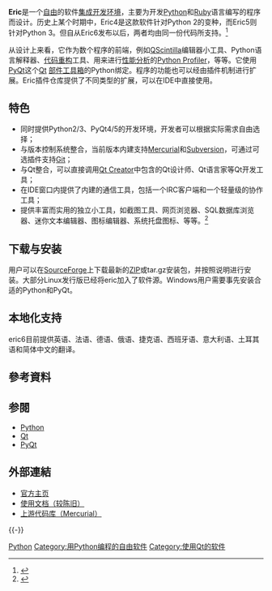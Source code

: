 {{NoteTA|G1=IT}}
{{Infobox software
| name                   = Eric Python IDE
| logo                   = Eric Logo.png
| logo size              = 100px
| screenshot             = Screenshot Eric 4.png
| screenshot size        = 250px
| caption                = Eric4 Python IDE 运行截图
| developer              = Detlev Offenbach
| latest_release_version = 21.7
| latest_release_date    = {{Start date and age|2021|07|03}}
| operating_system       = [[跨平台|跨平台]]
| programming language   = [[Python|Python]]
| language               = 
| genre                  = [[集成开发环境|集成开发环境]]
| license                = [[GNU通用公共许可证#GPLv3|GPLv3]]
| website                = {{URL|http://eric-ide.python-projects.org/}}
}}

'''Eric'''是一个[[自由软件|自由]]的软件[[集成开发环境|集成开发环境]]，主要为开发[[Python|Python]]和[[Ruby|Ruby]]语言编写的程序而设计。历史上某个时期中，Eric4是这款软件针对Python 2的变种，而Eric5则针对Python 3。但自从Eric6发布以后，两者均由同一份代码所支持。<ref>{{cite web|url=http://eric-ide.python-projects.org/eric-news-2014.html|title=The Eric Python IDE - News 2014|3=|accessdate=2016-01-21|archive-date=2016-03-27|archive-url=https://web.archive.org/web/20160327155720/http://eric-ide.python-projects.org/eric-news-2014.html|dead-url=no}}</ref>

从设计上来看，它作为数个程序的前端，例如[[Scintilla|QScintilla]]编辑器小工具、Python语言解释器、[[代码重构|代码重构]]工具、用来进行[[性能分析|性能分析]]的[[Python_Profiler|Python Profiler]]，等等。它使用[[PyQt|PyQt]]这个[[Qt|Qt]] [[部件工具箱|部件工具箱]]的Python绑定。程序的功能也可以经由插件机制进行扩展。Eric插件仓库提供了不同类型的扩展，可以在IDE中直接使用。

== 特色 ==

* 同时提供Python2/3、PyQt4/5的开发环境，开发者可以根据实际需求自由选择；
* 与版本控制系统整合，当前版本内建支持[[Mercurial|Mercurial]]和[[Subversion|Subversion]]，可通过可选插件支持[[Git|Git]]；
* 与Qt整合，可以直接调用[[Qt_Creator|Qt Creator]]中包含的Qt设计师、Qt语言家等Qt开发工具；
* 在IDE窗口内提供了内建的通信工具，包括一个IRC客户端和一个轻量级的协作工具；
* 提供丰富而实用的独立小工具，如截图工具、网页浏览器、SQL数据库浏览器、迷你文本编辑器、图标编辑器、系统托盘图标、等等。<ref>{{cite web|url=http://eric-ide.python-projects.org/|title=The Eric Python IDE|3=|accessdate=2016-01-21|archive-date=2012-03-04|archive-url=https://www.webcitation.org/65uI9JyVD?url=http://eric-ide.python-projects.org/|dead-url=no}}</ref>

== 下载与安装 ==

用户可以在[[SourceForge|SourceForge]]上下载最新的[[ZIP格式|ZIP]]或tar.gz安装包，并按照说明进行安装。大部分Linux发行版已经将eric加入了软件源。Windows用户需要事先安装合适的Python和PyQt。

== 本地化支持 ==
eric6目前提供英语、法语、德语、俄语、捷克语、西班牙语、意大利语、土耳其语和简体中文的翻译。

== 參考資料 ==
<!--- 參見https://zh.wikipedia.org/wiki/Wikipedia:%E8%84%9A%E6%B3%A8以獲知如何使用<ref></ref>標籤來插入參考資料，它们會自動顯示在下方。 -->
{{Reflist|2}}

== 参閱 ==
{{Portal|自由软件}}
* [[Python|Python]]
* [[Qt|Qt]]
* [[PyQt|PyQt]]

== 外部連結 ==
* [http://eric-ide.python-projects.org/ 官方主页]{{WebCite|url=https://www.webcitation.org/65uI9JyVD?url=http://eric-ide.python-projects.org/ |date=20120304072907 |dateformat=iso }}
* [http://eric-ide.python-projects.org/eric-documentation.html 使用文档（较陈旧）]{{Wayback|url=http://eric-ide.python-projects.org/eric-documentation.html |date=20160225142432 }}
* [http://die-offenbachs.homelinux.org:48888/hg/ 上游代码库（Mercurial）]{{Dead link|date=2020年7月 |bot=InternetArchiveBot |fix-attempted=yes }}
{{-}}
{{Python|state=collapsed}}

<!--- 分類 --->
[[Category:Python|]]
[[Category:用Python编程的自由软件|Category:用Python编程的自由软件]]
[[Category:使用Qt的软件|Category:使用Qt的软件]]
<!--
[[Category:Free_system_software|Category:Free system software]]
[[Category:Python_software|Category:Python software]]
[[Category:Free_integrated_development_environments|Category:Free integrated development environments]]
[[Category:Linux_integrated_development_environments|Category:Linux integrated development environments]]
[[Category:Software_that_uses_Scintilla|Category:Software that uses Scintilla]]
[[Category:Software_using_the_GPL_license|Category:Software using the GPL license]]
-->